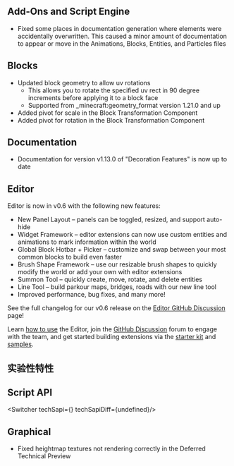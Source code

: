 



## Add-Ons and Script Engine

-   Fixed some places in documentation generation where elements were accidentally overwritten. This caused a minor amount of documentation to appear or move in the Animations, Blocks, Entities, and Particles files 

## Blocks

-   Updated block geometry to allow uv rotations
    -   This allows you to rotate the specified uv rect in 90 degree increments before applying it to a block face
    -   Supported from _minecraft:geometry_format version 1.21.0 and up 
-   Added pivot for scale in the Block Transformation Component
-   Added pivot for rotation in the Block Transformation Component 

## Documentation

-   Documentation for version v1.13.0 of "Decoration Features" is now up to date

## Editor

Editor is now in v0.6 with the following new features:

-   New Panel Layout – panels can be toggled, resized, and support auto-hide
-   Widget Framework – editor extensions can now use custom entities and animations to mark information within the world
-   Global Block Hotbar + Picker – customize and swap between your most common blocks to build even faster
-   Brush Shape Framework – use our resizable brush shapes to quickly modify the world or add your own with editor extensions
-   Summon Tool – quickly create, move, rotate, and delete entities
-   Line Tool – build parkour maps, bridges, roads with our new line tool
-   Improved performance, bug fixes, and many more!

See the full changelog for our v0.6 release on the [Editor GitHub Discussion](https://github.com/Mojang/minecraft-editor/discussions) page!

Learn [how to use](https://aka.ms/LearnEditor) the Editor, join the [GitHub Discussion](https://github.com/Mojang/minecraft-editor/discussions) forum to engage with the team, and get started building extensions via the [starter kit](https://github.com/Mojang/minecraft-editor-extension-starter-kit) and [samples](https://github.com/Mojang/minecraft-editor-extension-samples).




<h2 className="experimental_divider">实验性特性</h2>





## **Script API**

<Switcher techSapi={<TechSapiExp/>} techSapiDiff={undefined}/>

## Graphical

-   Fixed heightmap textures not rendering correctly in the Deferred Technical Preview